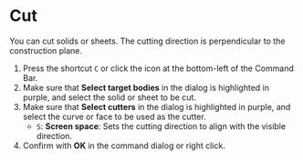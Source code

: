 
# Cut

You can cut solids or sheets.
The cutting direction is perpendicular to the construction plane.

<Reference shortcut="C" command="Cut Solid With Curve" button="" />

1. Press the shortcut `C` or click the icon at the bottom-left of the Command Bar.
2. Make sure that **Select target bodies** in the dialog is highlighted in purple, and select the solid or sheet to be cut.
3. Make sure that **Select cutters** in the dialog is highlighted in purple, and select the curve or face to be used as the cutter.
   - `S`: **Screen space**: Sets the cutting direction to align with the visible direction.
4. Confirm with **OK** in the command dialog or right click.
